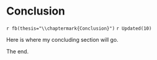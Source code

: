 
# Conclusion {#chap-conclusion}
`r fb(thesis="\\chaptermark{Conclusion}")`
`r Updated(10)`
<script src="https://hypothes.is/embed.js" async></script>

Here is where my concluding section will go.


The end.

